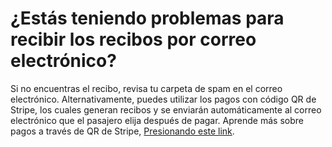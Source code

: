 # ¿Estás  teniendo problemas para recibir los recibos por correo electrónico?

Si no encuentras el recibo, revisa tu carpeta de spam en el correo electrónico. Alternativamente, puedes utilizar los pagos con código QR de Stripe, los cuales generan recibos y se enviarán automáticamente  al correo electrónico que el pasajero elija después de pagar.
Aprende más sobre pagos a través de  QR de Stripe,  [Presionando este link](https://help.meterapp.co/help/app-features/stripe-qr-code-payments).
